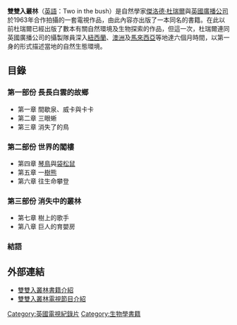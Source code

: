 {{infobox Book| <!-- See Wikipedia:WikiProject_Novels or Wikipedia:WikiProject_Books -->
| name = 雙雙入叢林
| title_orig = Two in the bush
| translator = 唐嘉慧（台湾）
| image = 
| image_caption = 
| author = [[傑洛德·杜瑞爾|傑洛德·杜瑞爾]]
| cover_artist =
| country = [[英國|英國]]
| language = [[英語|英語]]
| genre = 
| publisher = Penguin Uk（英文版）<br /> 大樹文化（台灣版）
| pub_date = 1966
| english_pub_date = 
| media_type = 印刷 ([[平装书|平装书]])
| pages = 224
| isbn = ISBN 978-0006345541（英文版）<br /> ISBN 9578792492（台灣版）
| dewey= 
| congress= 
| oclc= 
}}
'''雙雙入叢林'''（[[英語|英語]]：Two in the bush）是自然學家[[傑洛德·杜瑞爾|傑洛德·杜瑞爾]]與[[英國廣播公司|英國廣播公司]]於1963年合作拍攝的一套電視作品，由此內容亦出版了一本同名的書籍。在此以前杜瑞爾已經出版了數本有關自然環境及生物探索的作品，但這一次，杜瑞爾連同英國廣播公司的攝製隊員深入[[紐西蘭|紐西蘭]]、[[澳洲|澳洲]]及[[馬來西亞|馬來西亞]]等地達六個月時間，以第一身的形式描述當地的自然生態環境。

==目錄==
===第一部份 長長白雲的故鄉===
*第一章 間歇泉、威卡與卡卡
*第二章 三眼蜥
*第三章 消失了的鳥

===第二部份 世界的閣樓===
*第四章 [[琴鳥|琴鳥]]與[[袋貂|袋松鼠]]
*第五章 一[[樹熊|樹熊]]
*第六章 往生命攀登

===第三部份 消失中的叢林===
*第七章 樹上的歌手
*第八章 巨人的育嬰房

===結語===

==外部連結==
* [https://web.archive.org/web/20050421121852/http://www.books.com.tw/exep/prod/booksfile.php?item=0010058973 雙雙入叢林書籍介紹]
* [https://web.archive.org/web/20100829235624/http://www.wildfilmhistory.org/film/277/277.html?filmid=277 雙雙入叢林電視節目介紹]

[[Category:英國電視紀錄片|Category:英國電視紀錄片]]
[[Category:生物學書籍|Category:生物學書籍]]